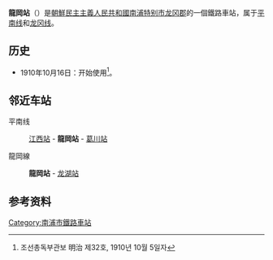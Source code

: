 {{朝鮮半島車站資訊
|公司色 = blue
|文字色 = 
|站名 = 龍岡站
|圖片 = 
|pxl = 
|圖片說明 =
|前一站1 = [[江西站|江西]]
|前一站距離1 = 12.4
|後一站距離1 = 6.9
|後一站1 = [[葛川站|葛川]]
|所屬路線1 = [[平南线|平南线]]
|距離1 = 40.7
|起點站1 = [[平壤站|平壤]]
|前一站2 = 
|前一站距離2 = 
|後一站距離2 = 
|後一站2 = [[龙湖站|龙湖]]
|所屬路線2 = [[龙冈线|龙冈线]]
|距離2 = 0.0
|起點站2 = 龍岡
|諺文 = 룡강역
|朝鮮漢字 = 龍岡驛
|文觀部式 = Ryonggang-yeok
|馬-賴式 = Ryonggang-yŏk
|副站名 = 
|車站編號 = 
|停站路線數 = 
|所屬公司 = [[朝鮮民主主義人民共和國鐵道省|朝鮮民主主義人民共和國鐵道省]]
|所在地 =[[南浦特别市|南浦特别市]][[龙冈郡|龙冈郡]]
|車站構造 = 地面车站
|月台配置 = 
|啟用年月日 =1910年10月16日
|廢站年月日 = 
|上下車人次 = 
|統計年度 = 
|轉車 = 
|備註 = 
|全寬備註 = 
}}

'''龍岡站'''（{{kor|諺=룡강역|漢=龍岡驛|羅=Ryonggang yŏk|f=y}}）是[[朝鮮民主主義人民共和國|朝鮮民主主義人民共和國]][[南浦特别市|南浦特别市]][[龙冈郡|龙冈郡]]的一個鐵路車站，属于[[平南线|平南线]]和[[龙冈线|龙冈线]]。

== 历史 ==
*1910年10月16日：开始使用<ref>조선총독부관보 明治 제32호, 1910년 10월 5일자</ref>。

==邻近车站==
平南线
:[[江西站|江西站]] - '''龍岡站''' - [[葛川站|葛川站]]
龍岡線
:'''龍岡站''' - [[龙湖站|龙湖站]]

==参考资料==
{{reflist}}

{{朝鲜铁路小作品}}

{{平南线}}
{{龍岡線}}

[[Category:南浦市鐵路車站|Category:南浦市鐵路車站]]